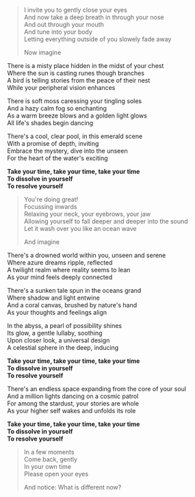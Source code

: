 > I invite you to gently close your eyes  
> And now take a deep breath in through your nose  
> And out through your mouth  
> And tune into your body  
> Letting everything outside of you slowely fade away
>
> Now imagine

There is a misty place hidden in the midst of your chest  
Where the sun is casting runes though branches  
A bird is telling stories from the peace of their nest  
While your peripheral vision enhances

There is soft moss caressing your tingling soles  
And a hazy calm fog so enchanting  
As a warm breeze blows and a golden light glows  
All life's shades begin dancing

There&apos;s a cool, clear pool, in this emerald scene  
With a promise of depth, inviting  
Embrace the mystery, dive into the unseen  
For the heart of the water's exciting

**Take your time, take your time, take your time**  
**To dissolve in yourself**  
**To resolve yourself**

> You're doing great!  
> Focussing inwards  
> Relaxing your neck, your eyebrows, your jaw  
> Allowing yourself to fall deeper and deeper into the sound  
> Let it wash over you like an ocean wave
>
> And imagine

There&apos;s a drowned world within you, unseen and serene  
Where azure dreams ripple, reflected  
A twilight realm where reality seems to lean  
As your mind feels deeply connected

There&apos;s a sunken tale spun in the oceans grand  
Where shadow and light entwine  
And a coral canvas, brushed by nature&apos;s hand  
As your thoughts and feelings align

In the abyss, a pearl of possibility shines  
Its glow, a gentle lullaby, soothing  
Upon closer look, a universal design  
A celestial sphere in the deep, inducing

**Take your time, take your time, take your time**  
**To dissolve in yourself**  
**To resolve yourself**

There&apos;s an endless space expanding from the core of your soul  
And a million lights dancing on a cosmic patrol  
For among the stardust, your stories are whole  
As your higher self wakes and unfolds its role

**Take your time, take your time, take your time**  
**To dissolve in yourself**  
**To resolve yourself**

> In a few moments  
> Come back, gently  
> In your own time  
> Please open your eyes
>
> And notice: What is different now?
